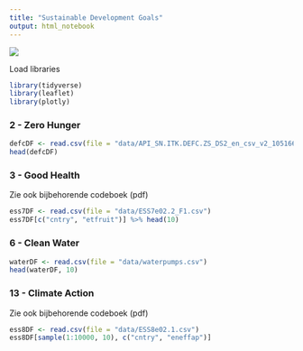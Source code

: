 ```yaml
---
title: "Sustainable Development Goals"
output: html_notebook
---
```


![](https://geolsoc.files.wordpress.com/2018/12/sustainable_development_goals.jpg)

Load libraries
```r
library(tidyverse)
library(leaflet)
library(plotly)
```

### 2 - Zero Hunger
```r
defcDF <- read.csv(file = "data/API_SN.ITK.DEFC.ZS_DS2_en_csv_v2_10516643.csv", sep = ",", skip = 4)
head(defcDF)
```


### 3 - Good Health
Zie ook bijbehorende codeboek (pdf)
```r
ess7DF <- read.csv(file = "data/ESS7e02.2_F1.csv")
ess7DF[c("cntry", "etfruit")] %>% head(10)
```


### 6 - Clean Water
```r
waterDF <- read.csv(file = "data/waterpumps.csv")
head(waterDF, 10)
```


### 13 - Climate Action
Zie ook bijbehorende codeboek (pdf)
```r
ess8DF <- read.csv(file = "data/ESS8e02.1.csv")
ess8DF[sample(1:10000, 10), c("cntry", "eneffap")]
```

